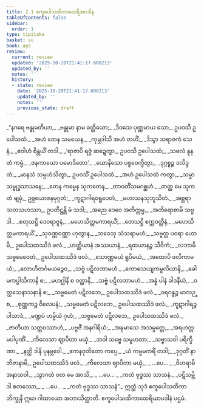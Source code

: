 ```yaml
---
title: 2.1 ဧကူပေါသထိကာထေရီအပဒါန
tableOfContents: false
sidebar:
  order: 1
type: tipitaka
basket: su
book: ap2
review:
  current: review
  updated: '2025-10-20T21:41:17.608213'
  updated_by: ''
  notes: ''
  history:
  - state: review
    date: '2025-10-20T21:41:17.608213'
    updated_by: ''
    notes: ''
    previous_state: draft
---
```



<DynamicBreadcrumb />


<ReviewStatus review={frontmatter.review} showDetails={true} />

<HypothesisAnnotation frontmatter={frontmatter} />

<Division number="1" book="ap2" e="ch" v="20" p="16">

<Paragraph number="157" type="verses" book="ap2">
_“နဂရေ ဗန္ဓုမတိယာ,_  
_ဗန္ဓုမာ နာမ ခတ္တိယော;_  
_ဒိဝသေ ပုဏ္ဏမာယ သော,_  
ဥပဝသိ ဥပေါသထံ._  

</Paragraph>

</Division>
<Division number="2" book="ap2" e="ch" v="20" p="16">

<Paragraph number="158" type="verses" book="ap2">
_အဟံ တေန သမယေန,_  
_ကုမ္ဘဒါသီ အဟံ တဟိံ;_  
_ဒိသွာ သရာဇကံ သေနံ,_  
_ဧဝါဟံ စိန္တယိံ တဒါ._  

</Paragraph>

</Division>
<Division number="3" book="ap2" e="ch" v="20" p="16">

<Paragraph number="159" type="verses" book="ap2">
_‘ရာဇာပိ ရဇ္ဇံ ဆဍ္ဍေတွာ,_  
ဥပဝသိ ဥပေါသထံ;_  
_သဖလံ နူန တံ ကမ္မံ,_  
_ဇနကာယော ပမောဒိတော’._  

</Paragraph>

</Division>
<Division number="4" book="ap2" e="ch" v="20" p="16">

<Paragraph number="160" type="verses" book="ap2">
_ယောနိသော ပစ္စဝေက္ခိတွာ,_  
_ဒုဂ္ဂစ္စဉ္စ ဒလိဒ္ဒတံ;_  
_မာနသံ သမ္ပဟံသိတွာ,_  
ဥပဝသိံ ဥပေါသထံ._  

</Paragraph>

</Division>
<Division number="5" book="ap2" e="ch" v="20" p="16">

<Paragraph number="161" type="verses" book="ap2">
_အဟံ ဥပေါသထံ ကတွာ,_  
_သမ္မာသမ္ဗုဒ္ဓသာသနေ;_  
_တေန ကမ္မေန သုကတေန,_  
_တာဝတိံသမဂစ္ဆဟံ._  

</Paragraph>

</Division>
<Division number="6" book="ap2" e="ch" v="20" p="16">

<Paragraph number="162" type="verses" book="ap2">
_တတ္ထ မေ သုကတံ ဗျမှံ,_  
ဥဗ္ဘယောဇနမုဂ္ဂတံ;_  
_ကူဋာဂါရဝရူပေတံ,_  
_မဟာသနသုဘူသိတံ._  

</Paragraph>

</Division>
<Division number="7" book="ap2" e="ch" v="20" p="16">

<Paragraph number="163" type="verses" book="ap2">
_အစ္ဆရာ သတသဟဿာ,_  
ဥပတိဋ္ဌန္တိ မံ သဒါ;_  
_အညေ ဒေဝေ အတိက္ကမ္မ,_  
_အတိရောစာမိ သဗ္ဗဒါ._  

</Paragraph>

</Division>
<Division number="8" book="ap2" e="ch" v="20" p="16">

<Paragraph number="164" type="verses" book="ap2">
_စတုသဋ္ဌိ ဒေဝရာဇူနံ,_  
_မဟေသိတ္တမကာရယိံ;_  
_တေသဋ္ဌိ စက္ကဝတ္တီနံ,_  
_မဟေသိတ္တမကာရယိံ._  

</Paragraph>

</Division>
<Division number="9" book="ap2" e="ch" v="20" p="16">

<Paragraph number="165" type="verses" book="ap2">
_သုဝဏ္ဏဝဏ္ဏာ ဟုတွာန,_  
_ဘဝေသု သံသရာမဟံ;_  
_သဗ္ဗတ္ထ ပဝရာ ဟောမိ,_  
ဥပေါသထဿိဒံ ဖလံ._  

</Paragraph>

</Division>
<Division number="10" book="ap2" e="ch" v="20" p="16">

<Paragraph number="166" type="verses" book="ap2">
_ဟတ္ထိယာနံ အဿယာနံ,_  
_ရထယာနဉ္စ သီဝိကံ;_  
_လဘာမိ သဗ္ဗမေဝေတံ,_  
ဥပေါသထဿိဒံ ဖလံ._  

</Paragraph>

</Division>
<Division number="11" book="ap2" e="ch" v="20" p="16">

<Paragraph number="167" type="verses" book="ap2">
_သောဏ္ဏမယံ ရူပိမယံ,_  
_အထောပိ ဖလိကာမယံ;_  
_လောဟိတင်္ဂမယဉ္စေဝ,_  
_သဗ္ဗံ ပဋိလဘာမဟံ._  

</Paragraph>

</Division>
<Division number="12" book="ap2" e="ch" v="20" p="17">

<Paragraph number="168" type="verses" book="ap2">
_ကောသေယျကမ္ဗလိယာနိ,_  
_ခေါမကပ္ပါသိကာနိ စ;_  
_မဟဂ္ဃါနိ စ ဝတ္ထာနိ,_  
_သဗ္ဗံ ပဋိလဘာမဟံ._  

</Paragraph>

</Division>
<Division number="13" book="ap2" e="ch" v="20" p="17">

<Paragraph number="169" type="verses" book="ap2">
_အန္နံ ပါနံ ခါဒနီယံ,_  
_ဝတ္ထသေနာသနာနိ စ;_  
_သဗ္ဗမေတံ ပဋိလဘေ,_  
ဥပေါသထဿိဒံ ဖလံ._  

</Paragraph>

</Division>
<Division number="14" book="ap2" e="ch" v="20" p="17">

<Paragraph number="170" type="verses" book="ap2">
_ဝရဂန္ဓဉ္စ မာလဉ္စ,_  
_စုဏ္ဏကဉ္စ ဝိလေပနံ;_  
_သဗ္ဗမေတံ ပဋိလဘေ,_  
ဥပေါသထဿိဒံ ဖလံ._  

</Paragraph>

</Division>
<Division number="15" book="ap2" e="ch" v="20" p="17">

<Paragraph number="171" type="verses" book="ap2">
_ကူဋာဂါရဉ္စ ပါသာဒံ,_  
_မဏ္ဍပံ ဟမ္မိယံ ဂုဟံ;_  
_သဗ္ဗမေတံ ပဋိလဘေ,_  
ဥပေါသထဿိဒံ ဖလံ._  

</Paragraph>

</Division>
<Division number="16" book="ap2" e="ch" v="20" p="17">

<Paragraph number="172" type="verses" book="ap2">
_ဇာတိယာ သတ္တဝဿာဟံ,_  
_ပဗ္ဗဇိံ အနဂါရိယံ;_  
_အဍ္ဎမာသေ အသမ္ပတ္တေ,_  
_အရဟတ္တမပါပုဏိံ._  

</Paragraph>

</Division>
<Division number="17" book="ap2" e="ch" v="20" p="17">

<Paragraph number="173" type="verses" book="ap2">
_ကိလေသာ ဈာပိတာ မယှံ,_  
_ဘဝါ သဗ္ဗေ သမူဟတာ;_  
_သဗ္ဗာသဝါ ပရိက္ခီဏာ,_  
_နတ္ထိ ဒါနိ ပုနဗ္ဘဝေါ._  

</Paragraph>

</Division>
<Division number="18" book="ap2" e="ch" v="20" p="17">

<Paragraph number="174" type="verses" book="ap2">
_ဧကနဝုတိတော ကပ္ပေ,_  
_ယံ ကမ္မမကရိံ တဒါ;_  
_ဒုဂ္ဂတိံ နာဘိဇာနာမိ,_  
ဥပေါသထဿိဒံ ဖလံ._  

</Paragraph>

</Division>
<Division number="19" book="ap2" e="ch" v="20" p="17">

<Paragraph number="175" type="verses" book="ap2">
_ကိလေသာ ဈာပိတာ မယှံ,_  
_ …ပေ… _  
_ဝိဟရာမိ အနာသဝါ._  

</Paragraph>

</Division>
<Division number="20" book="ap2" e="ch" v="20" p="17">

<Paragraph number="176" type="verses" book="ap2">
_သွာဂတံ ဝတ မေ အာသိ,_  
_ …ပေ… _  
_ကတံ ဗုဒ္ဓဿ သာသနံ._  

</Paragraph>

</Division>
<Division number="21" book="ap2" e="ch" v="20" p="17">

<Paragraph number="177" type="verses" book="ap2">
_ပဋိသမ္ဘိဒါ စတဿော,_  
_ …ပေ… _  
_ကတံ ဗုဒ္ဓဿ သာသနံ”._  

</Paragraph>

<Paragraph number="178" book="ap2">
ဣတ္ထံ သုဒံ ဧကူပေါသထိကာ ဘိက္ခုနီ ဣမာ ဂါထာယော အဘာသိတ္ထာတိ.

</Paragraph>
</Division>

<Paragraph number="179" type="center" book="ap2">
ဧကူပေါသထိကာထေရိယာပဒါနံ ပဌမံ.
</Paragraph>